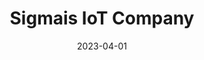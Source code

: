 ---
title: Sigmais IoT Company
description: A Sigmais é uma empresa de tecnologia com foco no mercado de IoT – Internet das Coisas.
date: "2023-04-01"
url: https://sigmais.com.br
published: true
---